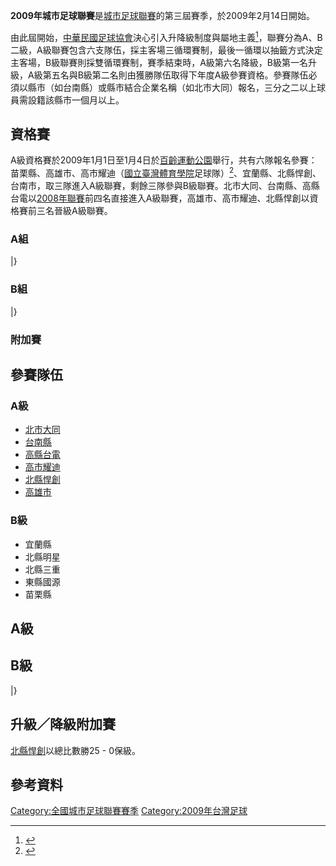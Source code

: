 '''2009年城市足球聯賽'''是[[城市足球聯賽|城市足球聯賽]]的第三屆賽季，於2009年2月14日開始。

由此屆開始，[[中華民國足球協會|中華民國足球協會]]決心引入升降級制度與屬地主義<ref>{{cite news 
 |title=【城市聯賽】2009城市聯賽 升降級、屬地主義上路 
 |url=http://www.ctfa.com.tw/hot_news_details.php?newsid=424 
 |publisher=[[中華民國足球協會|中華民國足球協會]] 
 |date=2008年11月25日 
 |deadurl=yes 
 |archiveurl=https://web.archive.org/web/20090103220703/http://ctfa.com.tw/hot_news_details.php?newsid=424 
 |archivedate=2009年1月3日 
 |accessdate=2008年12月28日 
 }}</ref>，聯賽分為A、B二級，A級聯賽包含六支隊伍，採主客場三循環賽制，最後一循環以抽籤方式決定主客場，B級聯賽則採雙循環賽制，賽季結束時，A級第六名降級，B級第一名升級，A級第五名與B級第二名則由獲勝隊伍取得下年度A級參賽資格。參賽隊伍必須以縣市（如台南縣）或縣市結合企業名稱（如北市大同）報名，三分之二以上球員需設籍該縣市一個月以上。

== 資格賽 ==
A級資格賽於2009年1月1日至1月4日於[[百齡運動公園|百齡運動公園]]舉行，共有六隊報名參賽：苗栗縣、高雄市、高市耀迪（[[國立臺灣體育學院|國立臺灣體育學院]]足球隊）<ref>{{cite news|title=城市聯賽資格賽》給球員一個舞台 台體大重返城市聯賽|url=http://www.ltsports.com.tw/main/news.asp?no=64820&N_Class=4|publisher=[[麗台運動報|麗台運動報]]|date=2009年1月1日|access-date=2009年1月2日|archive-url=https://web.archive.org/web/20120225083631/http://www.ltsports.com.tw/main/news.asp?no=64820&N_Class=4|archive-date=2012年2月25日|dead-url=yes}}</ref>、宜蘭縣、北縣悍創、台南市，取三隊進入A級聯賽，剩餘三隊參與B級聯賽。北市大同、台南縣、高縣台電以[[2008年城市足球聯賽|2008年聯賽]]前四名直接進入A級聯賽，高雄市、高市耀迪、北縣悍創以資格賽前三名晉級A級聯賽。
===A組===
{{Fb cl header}}
{{Fb cl2 team	|p=1	|t=[[銘傳大學|北縣悍創]]	|w=2	|d=0	|l=0	|gf=13	|ga=1	|bc=#ccffcc|qualified = y}}
{{Fb cl3 qr	|rows=1	|qualification=y	|competition=2009年全國城市足球聯賽A級	}}
{{Fb cl2 team	|p=2	|t=高雄市				|w=1	|d=0	|l=1	|gf=7	|ga=7	|bc=#ccccff |playoffwinner = y}}
{{Fb cl3 qr	|rows=1	|qualification=y	|competition=2009年全國城市足球聯賽資格賽附加賽	}}
{{Fb cl2 team	|p=3	|t=苗栗縣				|w=0	|d=0	|l=2	|gf=1	|ga=13	}}
|}
{{footballbox
|date=2009年1月1日
|time=13:00
|team1=[[銘傳大學|北縣悍創]]
|score=6 - 1
|team2=高雄市
|goals1=
|goals2=
|stadium=[[百齡足球場|百齡足球場]]
}}
{{footballbox
|date=2009年1月2日
|time=13:00
|team1=高雄市
|score=6 - 1
|team2=苗栗縣
|goals1=
|goals2=
|stadium=[[百齡足球場|百齡足球場]]
}}
{{footballbox
|date=2009年1月3日
|time=13:00
|team1=苗栗縣
|score=0 - 7
|team2=[[銘傳大學|北縣悍創]]
|goals1=
|goals2=
|stadium=[[百齡足球場|百齡足球場]]
}}
===B組===
{{Fb cl header}}
{{Fb cl2 team	|p=1	|t=[[國立臺灣體育學院|高市耀迪]]	|w=2	|d=0	|l=0	|gf=8	|ga=1	|bc=#ccffcc|qualified = y}}
{{Fb cl3 qr	|rows=1	|qualification=y	|competition=2009年全國城市足球聯賽A級	}}
{{Fb cl2 team	|p=2	|t=宜蘭縣				|w=1	|d=0	|l=1	|gf=2	|ga=2	|bc=#ccccff }}
{{Fb cl3 qr	|rows=1	|qualification=y	|competition=2009年全國城市足球聯賽資格賽附加賽	}}
{{Fb cl2 team	|p=3	|t=台南市				|w=0	|d=0	|l=2	|gf=1	|ga=8	}}
|}
{{footballbox
|date=2009年1月1日
|time=15:00
|team1=宜蘭縣
|score=0 - 2
|team2=[[國立臺灣體育學院|高市耀迪]]
|goals1=
|goals2=
|stadium=[[百齡足球場|百齡足球場]]
}}
{{footballbox
|date=2009年1月2日
|time=15:00
|team1=[[國立臺灣體育學院|高市耀迪]]
|score=6 - 1
|team2=台南市
|goals1=
|goals2=
|stadium=[[百齡足球場|百齡足球場]]
}}
{{footballbox
|date=2009年1月3日
|time=15:00
|team1=台南市
|score=0 - 2
|team2=宜蘭縣
|goals1=
|goals2=
|stadium=[[百齡足球場|百齡足球場]]
}}
===附加賽===
{{footballbox
|date=2009年1月4日
|time=
|team1=高雄市
|score=3 - 2
|team2=宜蘭縣
|goals1=
|goals2=
|stadium=[[百齡足球場|百齡足球場]]
}}

== 參賽隊伍 ==
{{multicol}}
=== A級 ===
*[[大同足球隊|北市大同]]
*[[台南縣足球隊|台南縣]]
*[[台電足球隊|高縣台電]]
*[[國立台灣體育大學|高市耀迪]]
*[[銘傳大學|北縣悍創]]
*[[高雄市足球隊|高雄市]]
{{multicol-break}}
=== B級 ===
*宜蘭縣
*北縣明星
*北縣三重
*東縣國源
*苗栗縣
{{multicol-end}}

== A級 ==
{{Fb cl header}}
{{Fb cl2 team |p=1 |t=[[國立台灣體育大學|高市耀迪]]		|w=11	|d=1	|l=3		|gf=44	|ga=14	|bc=gold	|champion=y	}}
{{Fb cl3 qr|rows=1 |competition='''[[亞足聯主席杯|2010年亞洲足聯主席杯]]分組賽'''}}
{{Fb cl2 team |p=2 |t=[[台電足球隊|高縣台電]]			|w=11	|d=1 	|l=3 	|gf=34	|ga=12	}}
{{Fb cl2 team |p=3 |t=[[台南縣足球隊|台南縣]]			|w=7 	|d=4 	|l=4 	|gf=23 	|ga=15	}}
{{Fb cl2 team |p=4 |t=[[大同足球隊|北市大同]]			|w=6	|d=2	|l=7		|gf=32 	|ga=25	}}
{{Fb cl2 team |p=5 |t=[[銘傳大學足球隊|北縣悍創]]		|w=4	|d=2	|l=9		|gf=25	|ga=36	|bc=#FFCCCC	}}
{{Fb cl3 qr|rows=1 |competition='''升級／降級附加賽'''}}
{{Fb cl2 team |p=6 |t=[[高雄市足球隊|高雄市]]			|w=1	|d=0	|l=14	|gf=8	|ga=64	|bc=#FF9999	|relegated = y	}}
{{Fb cl3 qr|rows=1 |competition='''降級到B級聯賽'''}}
{{Fb cl footer|u=2015/06/08|s=[http://us.soccerway.com/national/chinese-taipei/inter-city-league/2009/regular-season/r8011/ MediaTek Intercity Football League]}}

== B級 ==
{{Fb cl header}}
{{Fb cl2 team |p=1 |t=宜蘭縣		|w=6	|d=2	|l=0		|gf=51	|ga=4	|bc=#ACE1AF	|promoted = y	}}
{{Fb cl3 qr|rows=1 |competition='''升級到A級聯賽'''}}
{{Fb cl2 team |p=2 |t=北縣明星	|w=5	|d=3 	|l=0 	|gf=24	|ga=7	|bc=#D0F0C0}}
{{Fb cl3 qr|rows=1 |competition='''升級／降級附加賽'''}}
{{Fb cl2 team |p=3 |t=北縣三重	|w=4 	|d=1 	|l=3 	|gf=19 	|ga=14	}}
{{Fb cl2 team |p=4 |t=東縣國源	|w=2	|d=0	|l=6		|gf=19 	|ga=39	}}
{{Fb cl2 team |p=5 |t=苗栗縣		|w=0	|d=0	|l=8		|gf=6	|ga=55	}}
|}

== 升級／降級附加賽 ==
{{footballbox collapsible
|date=2009年12月12日
|time=
|team1=[[銘傳大學|北縣悍創]]
|score=6 - 0
|team2=北縣明星
|goals1=
|goals2=
|stadium=
|nobars= 1
}}
{{footballbox collapsible
|date=2009年12月13日
|time=
|team1=北縣明星
|score=0 - 19
|team2=[[銘傳大學|北縣悍創]]
|goals1=
|goals2=
|stadium=
|nobars= 1
|aggregatescore=0 - 25
}}
[[銘傳大學|北縣悍創]]以總比數勝25 - 0保級。

== 參考資料 ==
{{reflist}}

{{fb start}}
{{全國城市足球聯賽}}
{{fb end}}

[[Category:全國城市足球聯賽賽季|Category:全國城市足球聯賽賽季]]
[[Category:2009年台灣足球|Category:2009年台灣足球]]